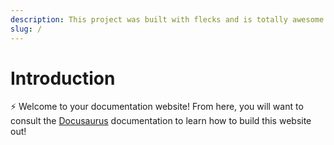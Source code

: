 ```yaml
---
description: This project was built with flecks and is totally awesome!
slug: /
---
```


# Introduction

⚡️ Welcome to your documentation website! From here, you will want to consult the
[Docusaurus](https://docusaurus.io/) documentation to learn how to build this website out!
